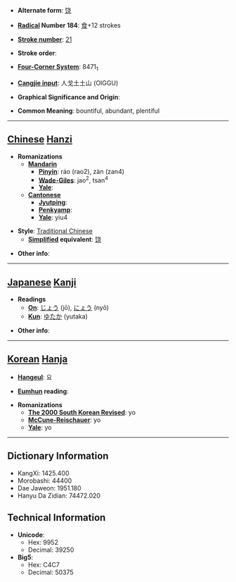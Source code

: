* '''Alternate form''': [[饶]]

* '''[[Wiktionary:Chinese radical index| Radical]] Number 184''': [[Wiktionary:Chinese radical index 食|食]]+12 strokes

* '''[[Wiktionary:Chinese total strokes index|Stroke number]]''': [[Wiktionary:Chinese total strokes index 21|21]]

* '''Stroke order''': 

* '''[[Wiktionary:Chinese four corner index|Four-Corner System]]''': 8471<sub>1</sub>

* '''[[Wiktionary:Chinese Cangjie index|Cangjie input]]''': 人戈土土山 (OIGGU)

* '''Graphical Significance and Origin''': 

* '''Common Meaning''': bountiful, abundant, plentiful

----

== [[Chinese]] [[Hanzi]] ==

* '''Romanizations'''
** '''[[Mandarin]]'''
*** '''[[Pinyin]]''': ráo (rao2), zàn (zan4)
*** '''[[Wade-Giles]]''': jao<sup>2</sup>, tsan<sup>4</sup>
*** '''[[Yale]]''': 
** '''[[Cantonese]]'''
*** '''[[Jyutping]]''':
*** '''[[Penkyamp]]''': 
*** '''[[Yale]]''': yiu4

* '''Style''': [[Traditional Chinese]] 
** '''[[Simplified Chinese|Simplified]] equivalent''': [[饶]]

* '''Other info''': 

----

== [[Japanese]] [[Kanji]] ==

* '''Readings'''
** '''[[On]]''': [[じょう]] (jō), [[にょう]] (nyō)
** '''[[Kun]]''': [[ゆたか]] (yutaka)

* '''Other info''':  

----

== [[Korean]] [[Hanja]] ==

* '''[[Hangeul]]''': 요

* '''[[Eumhun]] reading''': 

* '''Romanizations'''
** '''[[The 2000 South Korean Revised Romanization|The 2000 South Korean Revised]]''': yo
** '''[[McCune-Reischauer]]''': yo
** '''[[Yale]]''': yo

----

== Dictionary Information ==

* KangXi: 1425.400
* Morobashi: 44400
* Dae Jaweon: 1951.180
* Hanyu Da Zidian: 74472.020

== Technical Information ==

* '''Unicode''':
** Hex: 9952
** Decimal: 39250
* '''Big5''':
** Hex: C4C7
** Decimal: 50375
